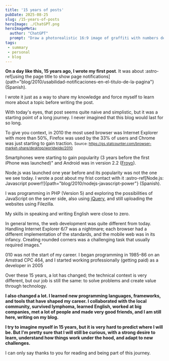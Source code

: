 ```yaml
---
title: '15 years of posts'
pubDate: 2025-08-25
slug: /15-years-of-posts
heroImage: ./ChatGPT.png
heroImageMeta:
  author: "ChatGPT"
  prompt: "Draw a photorealistic 16:9 image of graffiti with numbers designed in multiple colors on a centered wall that shows a large 15. The floor is full of fallen calendar pages, and the wall is pale blue and green with a texture that represents the passage of time but without being dirty."
tags:
 - summary
 - personal
 - blog
---
```


**On a day like this, 15 years ago, I wrote my first post**. It was about :astro-ref[using the page title to show page notifications]{path="blog/2010/usabilidad-notificaciones-en-el-titulo-de-la-pagina"} (Spanish).

I wrote it just as a way to share my knowledge and force myself to learn more about a topic before writing the post.

With today's eyes, that post seems quite naive and simplistic, but it was a starting point of a long journey. I never imagined that this blog would last for so long. 

To give you context, in 2010 the most used browser was Internet Explorer with more than 50%, Firefox was used by the 33% of users and Chrome was just starting to gain traction. <small>Source: https://gs.statcounter.com/browser-market-share/desktop/worldwide/2010</small>


Smartphones were starting to gain popularity (3 years before the first iPhone was launched)" and Android was in version 2.2 ([Froyo](https://en.wikipedia.org/wiki/Android_Froyo)).

Node.js was launched one year before and its popularity was not the one we see today. I wrote a post about my frist contact with it :astro-ref[Node.js: Javascript power!!]{path="blog/2010/nodejs-javascript-power"} (Spanish).

I was programming in PHP (Version 5) and exploring the possibilities of JavaScript on the server side, also using [jQuery](https://jquery.com/), and still uploading the websites using Filezilla. 

My skills in speaking and writing English were close to zero.

In general terms, the web development was quite different from today. Handling Internet Explorer 6/7 was a nightmare; each browser had a different implementation of the standards, and the mobile web was in its infancy. Creating rounded corners was a challenging task that usually required images."

010 was not the start of my career. I began programming in 1985–86 on an Amstrad CPC 464, and I started working professionally (getting paid) as a developer in 2005

Over these 15 years, a lot has changed; the technical context is very different, but our job is still the same: to solve problems and create value through technology. 

**I also changed a lot. I learned new programming languages, frameworks, and tools that have shaped my career. I collaborated with the local community, survived lymphoma, learned English, worked at big companies, met a lot of people and made very good friends, and I am still here, writing on my blog.**

**I try to imagine myself in 15 years, but it is very hard to predict where I will be. But I'm pretty sure that I will still be curious, with a strong desire to learn, understand how things work under the hood, and adapt to new challenges.**

I can only say thanks to you for reading and being part of this journey.